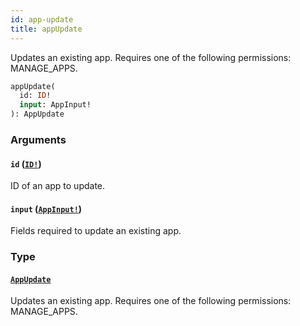 ```yaml
---
id: app-update
title: appUpdate
---
```


Updates an existing app. Requires one of the following permissions: MANAGE_APPS.

```graphql
appUpdate(
  id: ID!
  input: AppInput!
): AppUpdate

```

### Arguments

#### `id` ([`ID!`](../../../developer/api-reference/scalars/id))

ID of an app to update.

#### `input` ([`AppInput!`](../../../developer/api-reference/inputs/app-input))

Fields required to update an existing app.

### Type

#### [`AppUpdate`](../../../developer/api-reference/objects/app-update)

Updates an existing app. Requires one of the following permissions: MANAGE_APPS.
